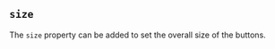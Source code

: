 
## `size`

The `size` property can be added to set the overall size of the buttons.

<Example
  Component={Size}
  code={SizeSrc}
  caption="space"
  undent={2}
  expand
/>

